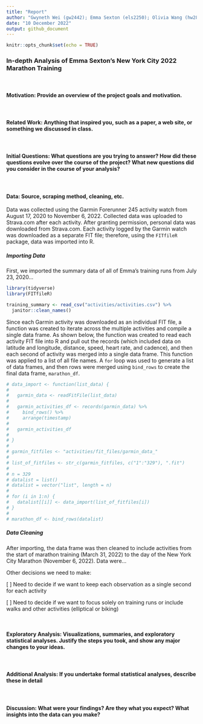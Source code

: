 ```yaml
---
title: "Report"
author: "Gwyneth Wei (gw2442); Emma Sexton (els2250); Olivia Wang (hw2852); Mayuri Albal (ma4197) <br>"
date: "10 December 2022"
output: github_document
---
```


```r
knitr::opts_chunk$set(echo = TRUE)
```

### In-depth Analysis of Emma Sexton's New York City 2022 Marathon Training

<br/>  

#### Motivation: Provide an overview of the project goals and motivation.

<br/>  

#### Related Work: Anything that inspired you, such as a paper, a web site, or something we discussed in class.

<br/>  

#### Initial Questions: What questions are you trying to answer? How did these questions evolve over the course of the project? What new questions did you consider in the course of your analysis?

<br/>  

#### Data: Source, scraping method, cleaning, etc.
Data was collected using the Garmin Forerunner 245 activity watch from August 17, 2020 to November 6, 2022. Collected data was uploaded to Strava.com after each activity. After granting permission, personal data was downloaded from Strava.com. Each activity logged by the Garmin watch was downloaded as a separate FIT file; therefore, using the `FITfileR` package, data was imported into R. 

##### *Importing Data*

First, we imported the summary data of all of Emma's training runs from July 23, 2020...

```r
library(tidyverse)
library(FITfileR)
```

```r
training_summary <- read_csv("activities/activities.csv") %>% 
  janitor::clean_names()
```

Since each Garmin activity was downloaded as an individual FIT file, a function was created to iterate across the multiple activities and compile a single data frame. As shown below, the function was created to read each activity FIT file into R and pull out the records (which included data on latitude and longitude, distance, speed, heart rate, and cadence), and then each second of activity was merged into a single data frame. This function was applied to a list of all file names. A `for` loop was used to generate a list of data frames, and then rows were merged using `bind_rows` to create the final data frame, `marathon_df`. 


```r
# data_import <- function(list_data) {
# 
#   garmin_data <- readFitFile(list_data)
# 
#   garmin_activities_df <- records(garmin_data) %>%
#     bind_rows() %>%
#     arrange(timestamp)
# 
#   garmin_activities_df
# 
# }
# 
# garmin_fitfiles <- "activities/fit_files/garmin_data_"
# 
# list_of_fitfiles <- str_c(garmin_fitfiles, c("1":"329"), ".fit")
# 
# n = 329
# datalist = list()
# datalist = vector("list", length = n)
# 
# for (i in 1:n) {
#   datalist[[i]] <- data_import(list_of_fitfiles[i])
# }
# 
# marathon_df <- bind_rows(datalist)
```

##### *Data Cleaning*
After importing, the data frame was then cleaned to include activities from the start of marathon training (March 31, 2022) to the day of the New York City Marathon (November 6, 2022). Data were...

Other decisions we need to make:  

[ ] Need to decide if we want to keep each observation as a single second for each activity  

[ ] Need to decide if we want to focus solely on training runs or include walks and other activities (elliptical or biking)

<br/>  

#### Exploratory Analysis: Visualizations, summaries, and exploratory statistical analyses. Justify the steps you took, and show any major changes to your ideas.

<br/>  

#### Additional Analysis: If you undertake formal statistical analyses, describe these in detail

<br/>  

#### Discussion: What were your findings? Are they what you expect? What insights into the data can you make?


